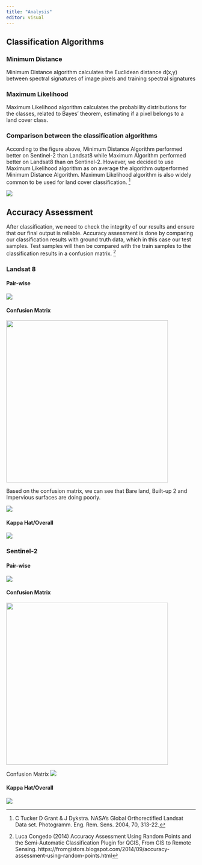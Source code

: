 ```yaml
---
title: "Analysis"
editor: visual
---
```


## Classification Algorithms

### Minimum Distance

Minimum Distance algorithm calculates the Euclidean distance d(x,y) between spectral signatures of image pixels and training spectral signatures

### Maximum Likelihood

Maximum Likelihood algorithm calculates the probability distributions for the classes, related to Bayes' theorem, estimating if a pixel belongs to a land cover class.

### Comparison between the classification algorithms

According to the figure above, Minimum Distance Algorithm performed better on Sentinel-2 than Landsat8 while Maximum Algorithm performed better on Landsat8 than on Sentinel-2. However, we decided to use Maximum Likelihood algorithm as on average the algorithm outperformed Minimum Distance Algorithm. Maximum Likelihood algorithm is also widely common to be used for land cover classification. [^1]

[^1]: C Tucker D Grant & J Dykstra. NASA's Global Orthorectified Landsat Data set. Photogramm. Eng. Rem. Sens. 2004, 70, 313-22.

![](images/algorithms.jpg)

## Accuracy Assessment

After classification, we need to check the integrity of our results and ensure that our final output is reliable. Accuracy assessment is done by comparing our classification results with ground truth data, which in this case our test samples. Test samples will then be compared with the train samples to the classification results in a confusion matrix. [^2]

[^2]: Luca Congedo (2014) Accuracy Assessment Using Random Points and the Semi-Automatic Classification Plugin for QGIS, From GIS to Remote Sensing. https://fromgistors.blogspot.com/2014/09/accuracy-assessment-using-random-points.html

### Landsat 8

#### Pair-wise

![](images/l8_pairwise.jpg)

#### Confusion Matrix

![](images/l8_cm.jpg){width="430"}

Based on the confusion matrix, we can see that Bare land, Built-up 2 and Impervious surfaces are doing poorly.

![](images/l8_confusion%20matrix.jpg)

#### Kappa Hat/Overall

![](images/l8_kappa.jpg)

### Sentinel-2

#### Pair-wise

![](images/s2_pairwise.jpg)

#### Confusion Matrix

![](images/s2_mc.jpg){width="430"}

Confusion Matrix ![](images/s2_confusionmatrix.jpg)

#### Kappa Hat/Overall

![](images/s2_Kappa%20Matrix.jpg)
